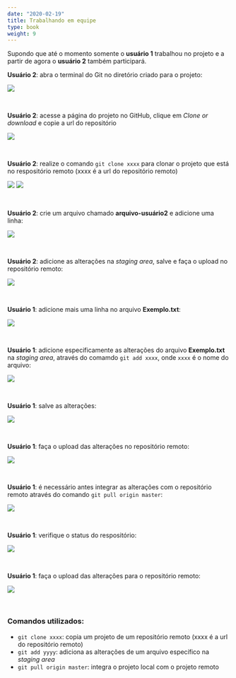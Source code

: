 ```yaml
---
date: "2020-02-19"
title: Trabalhando em equipe
type: book
weight: 9
---
```



Supondo que até o momento somente o <b>usuário 1</b> trabalhou no projeto e a partir de agora o <b>usuário 2</b> também participará.

**Usuário 2**: abra o terminal do Git no diretório criado para o projeto:

![](/materials/git-for-windows/img/squad-002.png)

<br>

**Usuário 2**: acesse a página do projeto no GitHub, clique em *Clone or download* e copie a url do repositório

![](/materials/git-for-windows/img/squad-001.png)

<br>

**Usuário 2**: realize o comando `git clone xxxx` para clonar o projeto que está no respositório remoto (xxxx é a url do repositório remoto)

![](/materials/git-for-windows/img/squad-003.png)
![](/materials/git-for-windows/img/squad-004.png)

<br>

**Usuário 2**: crie um arquivo chamado <b>arquivo-usuário2</b> e adicione uma linha:

![](/materials/git-for-windows/img/squad-005.png)

<br>

**Usuário 2**: adicione as alterações na <i>staging area</i>, salve e faça o upload no repositório remoto:

![](/materials/git-for-windows/img/squad-006.png)

<br>

**Usuário 1**: adicione mais uma linha no arquivo <b>Exemplo.txt</b>:

![](/materials/git-for-windows/img/squad-007.png)

<br>

**Usuário 1**: adicione especificamente as alterações do arquivo <b>Exemplo.txt</b> na <i>staging area</i>, através do comamdo `git add xxxx`, onde `xxxx` é o nome do arquivo:

![](/materials/git-for-windows/img/squad-008.png)

<br>

**Usuário 1**: salve as alterações:

![](/materials/git-for-windows/img/squad-009.png)

<br>

**Usuário 1**: faça o upload das alterações no repositório remoto:

![](/materials/git-for-windows/img/squad-010.png)

<br>

**Usuário 1**: é necessário antes integrar as alterações com o repositório remoto através do comando `git pull origin master`:

![](/materials/git-for-windows/img/squad-011.png)

<br>

**Usuário 1**: verifique o status do respositório:

![](/materials/git-for-windows/img/squad-012.png)

<br>

**Usuário 1**: faça o upload das alterações para o repositório remoto:

![](/materials/git-for-windows/img/squad-013.png)

<br>

### Comandos utilizados:
* `git clone xxxx`: copia um projeto de um repositório remoto (xxxx é a url do repositório remoto)
* `git add yyyy`: adiciona as alterações de um arquivo específico na <i>staging area</i>
* `git pull origin master`: integra o projeto local com o projeto remoto